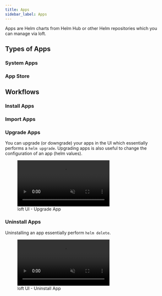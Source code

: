 ```yaml
---
title: Apps
sidebar_label: Apps
---
```



Apps are Helm charts from Helm Hub or other Helm repositories which you can manage via loft.

<AppsTabFragment/>


## Types of Apps

### System Apps

<SystemAppsFragment/>


### App Store

<AppStoreFragment/>


## Workflows

### Install Apps

<InstallAppsFragment/>


### Import Apps

<ImportAppsFragment/>


### Upgrade Apps
You can upgrade (or downgrade) your apps in the UI which essentially performs a `helm upgrade`. Upgrading apps is also useful to change the configuration of an app (helm values).

<figure class="frame">
  <video controls loop autoplay="true" muted>
    <source src="/img/ui/clusters/upgrade-app.mp4" type="video/mp4" />
  </video>
  <figcaption>loft UI - Upgrade App</figcaption>
</figure>


### Uninstall Apps
Uninstalling an app essentially perform `helm delete`.

<figure class="frame">
  <video controls loop autoplay="true" muted>
    <source src="/img/ui/clusters/delete-app.mp4" type="video/mp4" />
  </video>
  <figcaption>loft UI - Uninstall App</figcaption>
</figure>

